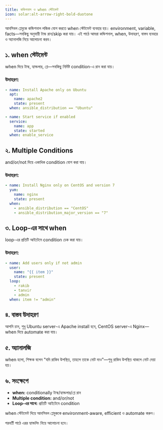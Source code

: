 ```yaml
---
title: কন্ডিশনাল ও when স্টেটমেন্ট
icon: solar:alt-arrow-right-bold-duotone
---
```


আনসিবল প্লেবুকে কন্ডিশনাল লজিক যোগ করতে when স্টেটমেন্ট ব্যবহার হয়। environment, variable, facts—সবকিছু অনুযায়ী টাস্ক রান/skip করা যায়। এই পাঠে আমরা কন্ডিশনাল, when, উদাহরণ, বাস্তব ব্যবহার ও অ্যানালজি নিয়ে আলোচনা করব।

## ১. when স্টেটমেন্ট

when দিয়ে টাস্ক, হ্যান্ডলার, প্লে—সবকিছু নির্দিষ্ট condition-এ রান করা যায়।

### উদাহরণ:
```yaml
- name: Install Apache only on Ubuntu
  apt:
    name: apache2
    state: present
  when: ansible_distribution == "Ubuntu"

- name: Start service if enabled
  service:
    name: app
    state: started
  when: enable_service
```

## ২. Multiple Conditions

and/or/not দিয়ে একাধিক condition যোগ করা যায়।

### উদাহরণ:
```yaml
- name: Install Nginx only on CentOS and version 7
  yum:
    name: nginx
    state: present
  when:
    - ansible_distribution == "CentOS"
    - ansible_distribution_major_version == "7"
```

## ৩. Loop-এর সাথে when

loop-এর প্রতিটি আইটেমে condition চেক করা যায়।

### উদাহরণ:
```yaml
- name: Add users only if not admin
  user:
    name: "{{ item }}"
    state: present
  loop:
    - rakib
    - tanvir
    - admin
  when: item != "admin"
```

## ৪. বাস্তব উদাহরণ

আপনি চান, শুধু Ubuntu server-এ Apache install হবে, CentOS server-এ Nginx—when দিয়ে automate করা যায়।

## ৫. অ্যানালজি

when হলো, শিক্ষক বলেন "যদি রাকিব উপস্থিত, তাহলে তাকে নোট দাও"—শুধু রাকিব উপস্থিত থাকলে নোট দেয়া হয়।

## ৬. সংক্ষেপে

- **when:** conditionally টাস্ক/হ্যান্ডলার/প্লে রান
- **Multiple condition:** and/or/not
- **Loop-এর সাথে:** প্রতিটি আইটেমে condition

when স্টেটমেন্ট দিয়ে আনসিবল প্লেবুককে environment-aware, efficient ও automate করুন।

পরবর্তী পাঠে এরর হ্যান্ডলিং নিয়ে আলোচনা হবে।
